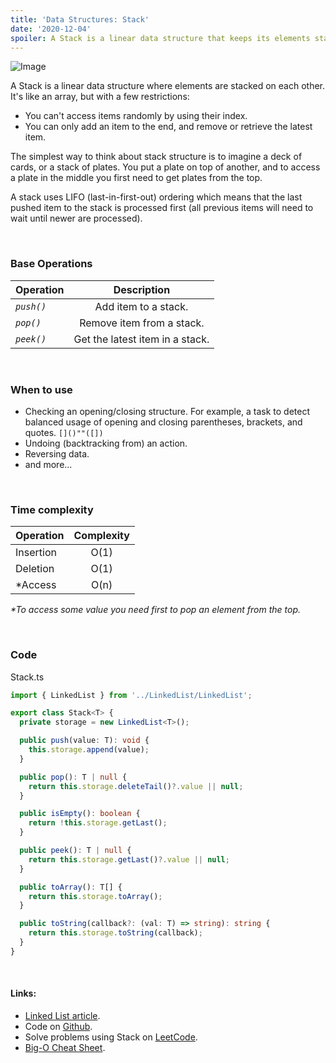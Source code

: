 ```yaml
---
title: 'Data Structures: Stack'
date: '2020-12-04'
spoiler: A Stack is a linear data structure that keeps its elements stacked on each other. It uses LIFO (last-in-first-out) ordering in which the last pushed item to the stack is processed first.
---
```



![Image](./stack.jpeg)

A Stack is a linear data structure where elements are stacked on each other. It's like an array, but with a few restrictions:

- You can't access items randomly by using their index.
- You can only add an item to the end, and remove or retrieve the latest item.

The simplest way to think about stack structure is to imagine a deck of cards, or a stack of plates.
You put a plate on top of another, and to access a plate in the middle you first need to get plates from the top.

A stack uses LIFO (last-in-first-out) ordering which means that the last pushed item to the stack is processed first (all previous items will need to wait until newer are processed).

<br />

### Base Operations

| Operation  |           Description           |
| ---------- | :-----------------------------: |
| _`push()`_ |      Add item to a stack.       |
| _`pop()`_  |    Remove item from a stack.    |
| _`peek()`_ | Get the latest item in a stack. |

<br />

### When to use

- Checking an opening/closing structure. For example, a task to detect balanced usage of opening and closing parentheses, brackets, and quotes. `[]()""([])`
- Undoing (backtracking from) an action.
- Reversing data.
- and more...

<br />

### Time complexity

| Operation | Complexity |
| --------- | :--------: |
| Insertion |    O(1)    |
| Deletion  |    O(1)    |
| \*Access  |    O(n)    |

_\*To access some value you need first to pop an element from the top._

<br />

### Code

<CodeFileName>Stack.ts</CodeFileName>

```typescript
import { LinkedList } from '../LinkedList/LinkedList';

export class Stack<T> {
  private storage = new LinkedList<T>();

  public push(value: T): void {
    this.storage.append(value);
  }

  public pop(): T | null {
    return this.storage.deleteTail()?.value || null;
  }

  public isEmpty(): boolean {
    return !this.storage.getLast();
  }

  public peek(): T | null {
    return this.storage.getLast()?.value || null;
  }

  public toArray(): T[] {
    return this.storage.toArray();
  }

  public toString(callback?: (val: T) => string): string {
    return this.storage.toString(callback);
  }
}
```

<br />

#### Links:

- [Linked List article](/blog/data-structures-linked-list).
- Code on [Github](https://github.com/UgRoss/data-structures-typescript/tree/main/src/data-structures/Stack).
- Solve problems using Stack on [LeetCode](https://leetcode.com/tag/stack/).
- [Big-O Cheat Sheet](https://www.bigocheatsheet.com/).

